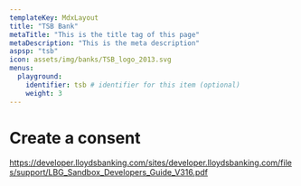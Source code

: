 ```yaml
---
templateKey: MdxLayout
title: "TSB Bank"
metaTitle: "This is the title tag of this page"
metaDescription: "This is the meta description"
aspsp: "tsb"
icon: assets/img/banks/TSB_logo_2013.svg
menus:
  playground: 
    identifier: tsb # identifier for this item (optional)
    weight: 3
---
```


# Create a consent

https://developer.lloydsbanking.com/sites/developer.lloydsbanking.com/files/support/LBG_Sandbox_Developers_Guide_V316.pdf

